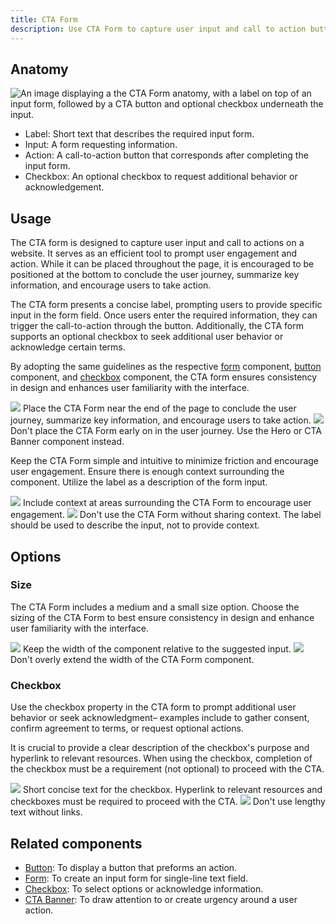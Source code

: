 ```yaml
---
title: CTA Form
description: Use CTA Form to capture user input and call to action button.
---
```



## Anatomy

![An image displaying a the CTA Form anatomy, with a label on top of an input form, followed by a CTA button and optional checkbox underneath the input.](https://github.com/primer/brand/assets/131988618/2c86dd18-f3b0-41e3-a0d3-cca004ea37b1)

- Label: Short text that describes the required input form. 
- Input: A form requesting information. 
- Action: A call-to-action button that corresponds after completing the input form. 
- Checkbox: An optional checkbox to request additional behavior or acknowledgement. 

## Usage

The CTA form is designed to capture user input and call to actions on a website. It serves as an efficient tool to prompt user engagement and action. While it can be placed throughout the page, it is encouraged to be positioned at the bottom to conclude the user journey, summarize key information, and encourage users to take action.

The CTA form presents a concise label, prompting users to provide specific input in the form field. Once users enter the required information, they can trigger the call-to-action through the button. Additionally, the CTA form supports an optional checkbox to seek additional user behavior or acknowledge certain terms.

By adopting the same guidelines as the respective [form](/components/forms/TextInput) component, [button](/components/Button) component, and [checkbox](/components/Checkbox) component, the CTA form ensures consistency in design and enhances user familiarity with the interface.

<DoDontContainer>
  <Do>
<img src="https://github.com/primer/brand/assets/131988618/561b62c9-c328-4c7e-98e5-18e5a5d7ad42" />
    <Caption>Place the CTA Form near the end of the page to conclude the user journey, summarize key information, and encourage users to take action.</Caption>
  </Do>
  <Dont>
    <img src="https://github.com/primer/brand/assets/131988618/0cb06dc0-b885-4b4d-a997-cd42da72f798" />
    <Caption>
      Don't place the CTA Form early on in the user journey. Use the Hero or CTA Banner component instead.
    </Caption>
  </Dont>
</DoDontContainer>

Keep the CTA Form simple and intuitive to minimize friction and encourage user engagement. Ensure there is enough context surrounding the component. Utilize the label as a description of the form input. 

<DoDontContainer>
  <Do>
    <img src="https://github.com/primer/brand/assets/131988618/15cc3be6-89cb-4b63-ab03-9236693f66c3" />
    <Caption>
      Include context at areas surrounding the CTA Form to encourage user engagement. 
    </Caption>
  </Do>
  <Dont>
    <img src="https://github.com/primer/brand/assets/131988618/2333fa03-4bd3-488d-ae41-81e3511259ca" />
    <Caption>
        Don't use the CTA Form without sharing context. The label should be used to describe the input, not to provide context.
    </Caption>
  </Dont>
</DoDontContainer>

## Options

### Size

The CTA Form includes a medium and a small size option. Choose the sizing of the CTA Form to best ensure consistency in design and enhance user familiarity with the interface.

<DoDontContainer>
  <Do>
    <img src="https://github.com/primer/brand/assets/131988618/0bd93f12-ef38-4fc3-9dd5-ce685aa7d2bd" />
    <Caption>
      Keep the width of the component relative to the suggested input. 
    </Caption>
  </Do>
  <Dont>
    <img src="https://github.com/primer/brand/assets/131988618/5ea3a93b-2978-4c50-b982-76c85ae57a01" />
    <Caption>Don't overly extend the width of the CTA Form component.</Caption>
  </Dont>
</DoDontContainer>

### Checkbox

Use the checkbox property in the CTA form to prompt additional user behavior or seek acknowledgment– examples include to gather consent, confirm agreement to terms, or request optional actions. 

It is crucial to provide a clear description of the checkbox's purpose and hyperlink to relevant resources. When using the checkbox, completion of the checkbox must be a requirement (not optional) to proceed with the CTA.

<DoDontContainer>
  <Do>
    <img src="https://github.com/primer/brand/assets/131988618/f960b448-99e1-4703-a4a7-ea1441f6c72a" />
    <Caption>
        Short concise text for the checkbox. Hyperlink to relevant resources and checkboxes must be required to proceed with the CTA.
    </Caption>
  </Do>
  <Dont>
    <img src="https://github.com/primer/brand/assets/131988618/52e87926-c18c-4748-851e-41fd1e86f5d8" />
    <Caption>
        Don't use lengthy text without links. 
    </Caption>
  </Dont>
</DoDontContainer>

## Related components

- [Button](/components/Button): To display a button that preforms an action.
- [Form](/components/TextInput): To create an input form for single-line text field.
- [Checkbox](/components/Checkbox): To select options or acknowledge information. 
- [CTA Banner](/components/CTABanner): To draw attention to or create urgency around a user action.
